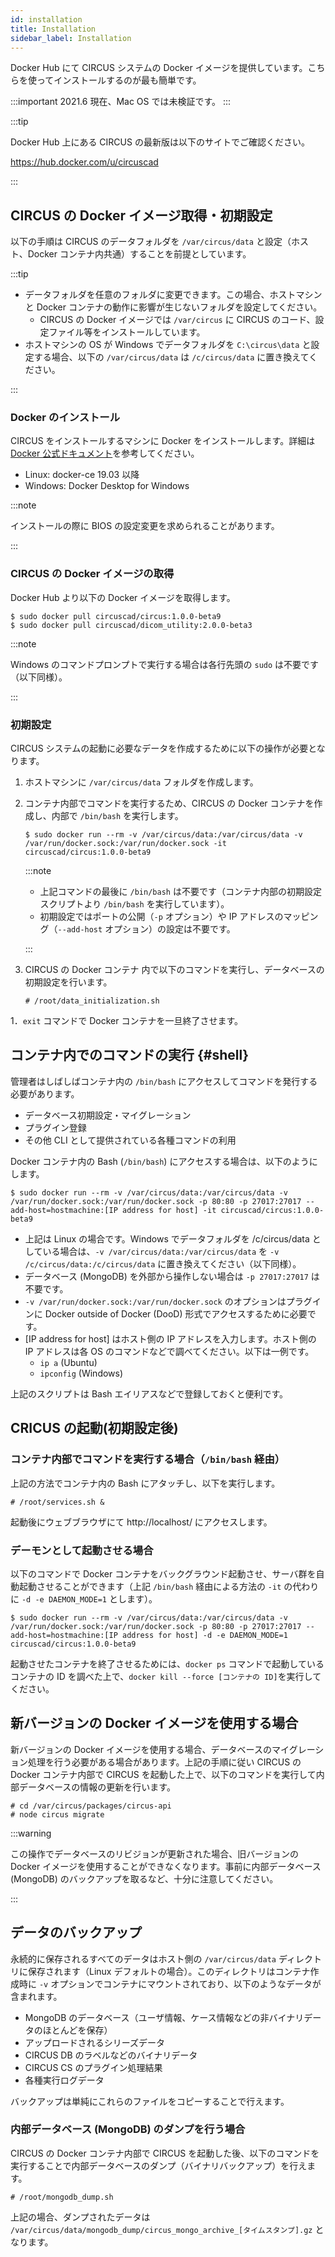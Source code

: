 ```yaml
---
id: installation
title: Installation
sidebar_label: Installation
---
```


Docker Hub にて CIRCUS システムの Docker イメージを提供しています。こちらを使ってインストールするのが最も簡単です。

:::important
2021.6 現在、Mac OS では未検証です。
:::

:::tip

Docker Hub 上にある CIRCUS の最新版は以下のサイトでご確認ください。

https://hub.docker.com/u/circuscad

:::

## CIRCUS の Docker イメージ取得・初期設定

以下の手順は CIRCUS のデータフォルダを `/var/circus/data` と設定（ホスト、Docker コンテナ内共通）することを前提としています。

:::tip

- データフォルダを任意のフォルダに変更できます。この場合、ホストマシン と Docker コンテナの動作に影響が生じないフォルダを設定してください。
  - CIRCUS の Docker イメージでは `/var/circus` に CIRCUS のコード、設定ファイル等をインストールしています。
- ホストマシンの OS が Windows でデータフォルダを `C:\circus\data` と設定する場合、以下の `/var/circus/data` は `/c/circus/data` に置き換えてください。

:::

### Docker のインストール

CIRCUS をインストールするマシンに Docker をインストールします。詳細は [Docker 公式ドキュメント](https://docs.docker.com/get-docker/)を参考してください。

- Linux: docker-ce 19.03 以降
- Windows: Docker Desktop for Windows

:::note

インストールの際に BIOS の設定変更を求められることがあります。

:::

### CIRCUS の Docker イメージの取得

Docker Hub より以下の Docker イメージを取得します。

```shell-session
$ sudo docker pull circuscad/circus:1.0.0-beta9
$ sudo docker pull circuscad/dicom_utility:2.0.0-beta3
```

:::note

Windows のコマンドプロンプトで実行する場合は各行先頭の `sudo` は不要です（以下同様）。

:::

### 初期設定

CIRCUS システムの起動に必要なデータを作成するために以下の操作が必要となります。

1. ホストマシンに `/var/circus/data` フォルダを作成します。

1. コンテナ内部でコマンドを実行するため、CIRCUS の Docker コンテナを作成し、内部で `/bin/bash` を実行します。

   ```shell-session
   $ sudo docker run --rm -v /var/circus/data:/var/circus/data -v /var/run/docker.sock:/var/run/docker.sock -it circuscad/circus:1.0.0-beta9
   ```

   :::note

   - 上記コマンドの最後に `/bin/bash` は不要です（コンテナ内部の初期設定スクリプトより `/bin/bash` を実行しています）。
   - 初期設定ではポートの公開（`-p` オプション）や IP アドレスのマッピング（`--add-host` オプション）の設定は不要です。

   :::

1. CIRCUS の Docker コンテナ 内で以下のコマンドを実行し、データベースの初期設定を行います。

   ```shell-session title="コンテナ内"
   # /root/data_initialization.sh
   ```

1．`exit` コマンドで Docker コンテナを一旦終了させます。

## コンテナ内でのコマンドの実行 {#shell}

管理者はしばしばコンテナ内の `/bin/bash` にアクセスしてコマンドを発行する必要があります。

- データベース初期設定・マイグレーション
- プラグイン登録
- その他 CLI として提供されている各種コマンドの利用

Docker コンテナ内の Bash (`/bin/bash`) にアクセスする場合は、以下のようにします。

```shell-session
$ sudo docker run --rm -v /var/circus/data:/var/circus/data -v /var/run/docker.sock:/var/run/docker.sock -p 80:80 -p 27017:27017 --add-host=hostmachine:[IP address for host] -it circuscad/circus:1.0.0-beta9
```

- 上記は Linux の場合です。Windows でデータフォルダを /c/circus/data としている場合は、`-v /var/circus/data:/var/circus/data` を `-v /c/circus/data:/c/circus/data` に置き換えてください（以下同様）。
- データベース (MongoDB) を外部から操作しない場合は `-p 27017:27017` は不要です。
- `-v /var/run/docker.sock:/var/run/docker.sock` のオプションはプラグインに Docker outside of Docker (DooD) 形式でアクセスするために必要です。
- [IP address for host] はホスト側の IP アドレスを入力します。ホスト側の IP アドレスは各 OS のコマンドなどで調べてください。以下は一例です。
  - `ip a` (Ubuntu)
  - `ipconfig` (Windows)

上記のスクリプトは Bash エイリアスなどで登録しておくと便利です。

## CRICUS の起動(初期設定後)

### コンテナ内部でコマンドを実行する場合（`/bin/bash` 経由）

上記の方法でコンテナ内の Bash にアタッチし、以下を実行します。

```shell-session title="コンテナ内"
# /root/services.sh &
```

起動後にウェブブラウザにて http://localhost/ にアクセスします。

### デーモンとして起動させる場合

以下のコマンドで Docker コンテナをバックグラウンド起動させ、サーバ群を自動起動させることができます（上記 `/bin/bash` 経由による方法の `-it` の代わりに `-d -e DAEMON_MODE=1` とします）。

```shell-session
$ sudo docker run --rm -v /var/circus/data:/var/circus/data -v /var/run/docker.sock:/var/run/docker.sock -p 80:80 -p 27017:27017 --add-host=hostmachine:[IP address for host] -d -e DAEMON_MODE=1 circuscad/circus:1.0.0-beta9
```

起動させたコンテナを終了させるためには、`docker ps` コマンドで起動しているコンテナの ID を調べた上で、`docker kill --force [コンテナの ID]`を実行してください。

## 新バージョンの Docker イメージを使用する場合

新バージョンの Docker イメージを使用する場合、データベースのマイグレーション処理を行う必要がある場合があります。上記の手順に従い CIRCUS の Docker コンテナ内部で CIRCUS を起動した上で、以下のコマンドを実行して内部データベースの情報の更新を行います。

```shell-session title="コンテナ内"
# cd /var/circus/packages/circus-api
# node circus migrate
```

:::warning

この操作でデータベースのリビジョンが更新された場合、旧バージョンの Docker イメージを使用することができなくなります。事前に内部データベース (MongoDB) のバックアップを取るなど、十分に注意してください。

:::

## データのバックアップ

永続的に保存されるすべてのデータはホスト側の `/var/circus/data` ディレクトリに保存されます（Linux デフォルトの場合）。このディレクトリはコンテナ作成時に `-v` オプションでコンテナにマウントされており、以下のようなデータが含まれます。

- MongoDB のデータベース（ユーザ情報、ケース情報などの非バイナリデータのほとんどを保存）
- アップロードされるシリーズデータ
- CIRCUS DB のラベルなどのバイナリデータ
- CIRCUS CS のプラグイン処理結果
- 各種実行ログデータ

バックアップは単純にこれらのファイルをコピーすることで行えます。

### 内部データベース (MongoDB) のダンプを行う場合

CIRCUS の Docker コンテナ内部で CIRCUS を起動した後、以下のコマンドを実行することで内部データベースのダンプ（バイナリバックアップ）を行えます。

```shell-session
# /root/mongodb_dump.sh
```

上記の場合、ダンプされたデータは `/var/circus/data/mongodb_dump/circus_mongo_archive_[タイムスタンプ].gz` となります。
